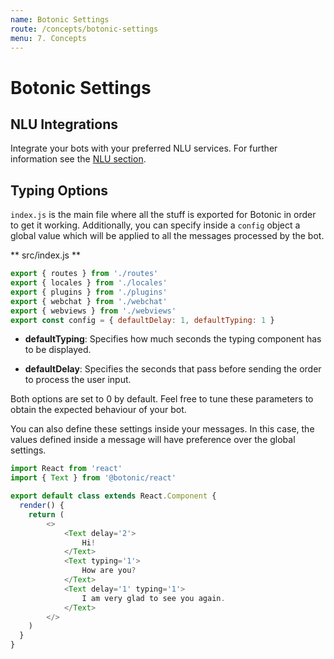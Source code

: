 ```yaml
---
name: Botonic Settings
route: /concepts/botonic-settings
menu: 7. Concepts
---
```





# Botonic Settings

## NLU Integrations
Integrate your bots with your preferred NLU services. For further information see the [NLU section](/concepts/nlu).

## Typing Options

`index.js` is the main file where all the stuff is exported for Botonic in order to get it working. 
Additionally, you can specify inside a `config` object a global value which will be applied to all the messages processed by the bot.

** src/index.js **
```javascript
export { routes } from './routes'
export { locales } from './locales'
export { plugins } from './plugins'
export { webchat } from './webchat'
export { webviews } from './webviews'
export const config = { defaultDelay: 1, defaultTyping: 1 }
```

* **defaultTyping**: Specifies how much seconds the typing component has to be displayed.
- **defaultDelay**: Specifies the seconds that pass before sending the order to process the user input.

Both options are set to 0 by default. Feel free to tune these parameters to obtain the expected behaviour of your bot.

You can also define these settings inside your messages. In this case, the values defined inside a message will have preference over the global settings.

```javascript
import React from 'react'
import { Text } from '@botonic/react'

export default class extends React.Component {
  render() {
    return (
        <>
            <Text delay='2'>
                Hi!
            </Text>
            <Text typing='1'>
                How are you?
            </Text>
            <Text delay='1' typing='1'>
                I am very glad to see you again.
            </Text>
        </>
    )
  }
}
```

<div style={{display:"flex", justifyContent:"space-between"}}>
  <PrevButton title="Actions" href="/concepts/actions" />
  <NextButton title="Components" href="/concepts/components" />
</div>